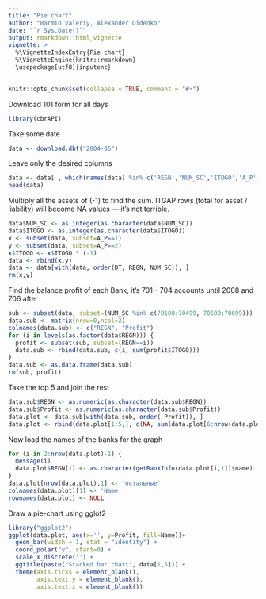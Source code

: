 ```yaml
---
title: "Pie chart"
author: "Barmin Valeriy, Alexander Didenko"
date: "`r Sys.Date()`"
output: rmarkdown::html_vignette
vignette: >
  %\VignetteIndexEntry{Pie chart}
  %\VignetteEngine{knitr::rmarkdown}
  \usepackage[utf8]{inputenc}
---
```


```r
knitr::opts_chunk$set(collapse = TRUE, comment = "#>")
```
Download 101 form for all days
```r
library(cbrAPI)
```
Take some date
```r
data <- download.dbf("2004-06")
```
Leave only the desired columns
```r
data <- data[ , which(names(data) %in% c('REGN','NUM_SC','ITOGO','A_P','DT'))]
head(data)
```
Multiply all the assets of (-1) to find the sum. ITGAP rows (total for asset / liability) will become NA values — it's not terrible.
```r
data$NUM_SC <- as.integer(as.character(data$NUM_SC))
data$ITOGO <- as.integer(as.character(data$ITOGO))
x <- subset(data, subset=A_P==1)
y <- subset(data, subset=A_P==2)
x$ITOGO <- x$ITOGO * (-1)
data <- rbind(x,y)
data <- data[with(data, order(DT, REGN, NUM_SC)), ]
rm(x,y)
```
Find the balance profit of each Bank, it's 701 - 704 accounts until 2008 and 706  after
```r
sub <- subset(data, subset=(NUM_SC %in% c(70100:70499, 70600:70699)))
data.sub <- matrix(nrow=0,ncol=2)
colnames(data.sub) <- c("REGN", "Profit")
for (i in levels(as.factor(data$REGN))) {
  profit <- subset(sub, subset=(REGN==i))
  data.sub <- rbind(data.sub, c(i, sum(profit$ITOGO)))
}
data.sub <- as.data.frame(data.sub)
rm(sub, profit)
```
Take the top 5 and join the rest
```r
data.sub$REGN <- as.numeric(as.character(data.sub$REGN))
data.sub$Profit <- as.numeric(as.character(data.sub$Profit))
data.plot <- data.sub[with(data.sub, order(-Profit)), ]
data.plot <- rbind(data.plot[1:5,], c(NA, sum(data.plot[6:nrow(data.plot),])))
```
Now load the names of the banks for the graph
```r
for (i in 2:nrow(data.plot)-1) {
  message(i)
  data.plot$REGN[i] <- as.character(getBankInfo(data.plot[i,1])$name)
}
data.plot[nrow(data.plot),1] <- 'остальные'
colnames(data.plot)[1] <- 'Name'
rownames(data.plot) <- NULL
```
Draw a pie-chart using gglot2
```r
library("ggplot2")
ggplot(data.plot, aes(x='', y=Profit, fill=Name))+
  geom_bar(width = 1, stat = "identity") +
  coord_polar("y", start=0) +
  scale_x_discrete('') +
  ggtitle(paste("Stacked bar chart", data[1,5])) +
  theme(axis.ticks = element_blank(),
        axis.text.y = element_blank(),
        axis.text.x = element_blank())
```
